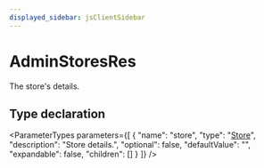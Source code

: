 ```yaml
---
displayed_sidebar: jsClientSidebar
---
```



# AdminStoresRes

The store's details.

## Type declaration

<ParameterTypes parameters={[
  {
    "name": "store",
    "type": "[Store](../classes/internal.Store.mdx)",
    "description": "Store details.",
    "optional": false,
    "defaultValue": "",
    "expandable": false,
    "children": []
  }
]} />
